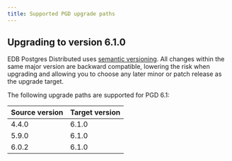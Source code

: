 ```yaml
---
title: Supported PGD upgrade paths
---
```


## Upgrading to version 6.1.0

EDB Postgres Distributed uses [semantic versioning](https://semver.org/). 
All changes within the same major version are backward compatible, lowering the risk when upgrading and allowing you to choose any later minor or patch release as the upgrade target. 

The following upgrade paths are supported for PGD 6.1:

| Source version | Target version |
| ---------------| -------------- |
| 4.4.0 | 6.1.0 |
| 5.9.0 | 6.1.0 |
| 6.0.2 | 6.1.0 |